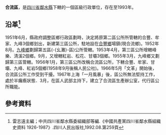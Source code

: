 '''合流區'''，是[[四川省|四川省]][[鄰水縣|鄰水縣]]下轄的一個區級行政單位，存在至1993年。

== 沿革<ref>雷志遠主編；中共四川省鄰水縣委組織部等編.《中國共產黨四川省鄰水縣組織史資料 1926-1987》.四川人民出版社,1992.08.第259頁</ref>==
1951年6月，縣政府調整區鄉行政區劃時，決定將原第二區公所所管轄的合豐、牟家、九峰3個鄉划出，新建第三區公所，駐地設在[[合豐鄉|合豐鄉]]場鎮(現合流鄉)。1952年8月。[[九峰鄉|九峰鄉]]劃歸第五區(-{幺灘}-區)公所管轄。1953年4月，第三區公所增轄峰樂、清溪2個鄉。9月，又增轄紅岩、松花、甘壩3個鄉。1955年3月，九峰鄉又劃歸第三區管轄。1956年1月，第三區公所改稱合流區公所，下轄合豐、牟家、甘壩、九峰、紅岩5個鄉(1958年9月後稱人民公社)。1966年5月「文革」開始後，合流區公所工作受到干擾。1967年上海「一月風暴」後，區公所無法堅持工作，處於半癱瘓狀態．3月，在區人武部主持下，建立了合流區生產辦公室，代行區公所職能。

== 參考資料 ==
{{reflist}}
{{行政區劃小作品}}
{{鄰水縣行政區劃（1951年6月9日至1952年7月17日）}}
{{鄰水縣行政區劃（1952年7月17日至1953年4月24日）}}
{{鄰水縣行政區劃（1953年4月24日至1953年9月4日）}}
{{鄰水縣行政區劃（1953年9月4日至1955年3月5日）}}
{{鄰水縣行政區劃（1955年3月5日至1956年1月24日）}}
{{鄰水縣行政區劃（1956年1月24日至1963年5月25日）}}
{{鄰水縣行政區劃（1963年5月25日至1993年12月31日）}}
{{鄰水縣行政區劃}}